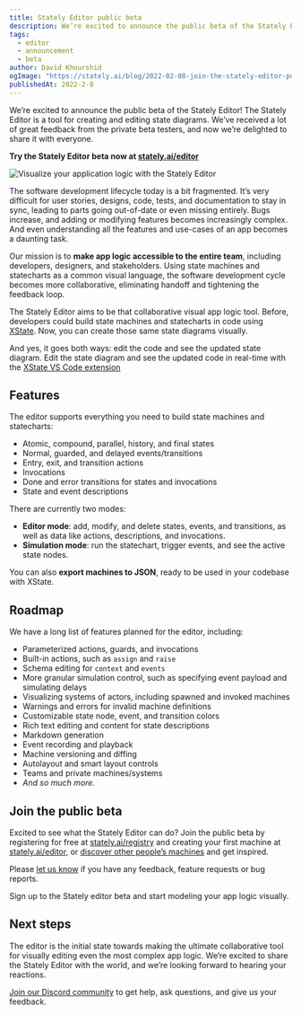 ```yaml
---
title: Stately Editor public beta
description: We’re excited to announce the public beta of the Stately Editor! The Stately Editor is a tool for creating and editing state diagrams. We’ve received a lot of great feedback from the private beta testers, and now we’re delighted to share it with everyone.
tags:
  - editor
  - announcement
  - beta
author: David Khourshid
ogImage: "https://stately.ai/blog/2022-02-08-join-the-stately-editor-public-beta.png"
publishedAt: 2022-2-8
---
```


We’re excited to announce the public beta of the Stately Editor! The Stately Editor is a tool for creating and editing state diagrams. We’ve received a lot of great feedback from the private beta testers, and now we’re delighted to share it with everyone.

**Try the Stately Editor beta now at [stately.ai/editor](https://stately.ai/editor)**

![Visualize your application logic with the Stately Editor](./images/2022-2-6-editor.png)

The software development lifecycle today is a bit fragmented. It’s very difficult for user stories, designs, code, tests, and documentation to stay in sync, leading to parts going out-of-date or even missing entirely. Bugs increase, and adding or modifying features becomes increasingly complex. And even understanding all the features and use-cases of an app becomes a daunting task.

Our mission is to **make app logic accessible to the entire team**, including developers, designers, and stakeholders. Using state machines and statecharts as a common visual language, the software development cycle becomes more collaborative, eliminating handoff and tightening the feedback loop.

The Stately Editor aims to be that collaborative visual app logic tool. Before, developers could build state machines and statecharts in code using [XState](https://github.com/statelyai/xstate). Now, you can create those same state diagrams visually.

And yes, it goes both ways: edit the code and see the updated state diagram. Edit the state diagram and see the updated code in real-time with the [XState VS Code extension](https://marketplace.visualstudio.com/items?itemName=mattpocock.xstate-vscode&ssr=false)

## Features

The editor supports everything you need to build state machines and statecharts:

- Atomic, compound, parallel, history, and final states
- Normal, guarded, and delayed events/transitions
- Entry, exit, and transition actions
- Invocations
- Done and error transitions for states and invocations
- State and event descriptions

There are currently two modes:

- **Editor mode**: add, modify, and delete states, events, and transitions, as well as data like actions, descriptions, and invocations.
- **Simulation mode**: run the statechart, trigger events, and see the active state nodes.

You can also **export machines to JSON**, ready to be used in your codebase with XState.

## Roadmap

We have a long list of features planned for the editor, including:

- Parameterized actions, guards, and invocations
- Built-in actions, such as `assign` and `raise`
- Schema editing for `context` and `events`
- More granular simulation control, such as specifying event payload and simulating delays
- Visualizing systems of actors, including spawned and invoked machines
- Warnings and errors for invalid machine definitions
- Customizable state node, event, and transition colors
- Rich text editing and content for state descriptions
- Markdown generation
- Event recording and playback
- Machine versioning and diffing
- Autolayout and smart layout controls
- Teams and private machines/systems
- _And so much more._

## Join the public beta

Excited to see what the Stately Editor can do? Join the public beta by registering for free at [stately.ai/registry](https://stately.ai/registry?source=blog) and creating your first machine at [stately.ai/editor](stately.ai/editor?source=blog), or [discover other people’s machines](https://stately.ai/registry/discover?source=blog) and get inspired.

Please [let us know](https://github.com/statelyai/editor-feedback/issues/new) if you have any feedback, feature requests or bug reports.

<Announcement cta="Sign up here">
  Sign up to the Stately editor beta and start modeling your app logic visually.
</Announcement>

## Next steps

The editor is the initial state towards making the ultimate collaborative tool for visually editing even the most complex app logic. We’re excited to share the Stately Editor with the world, and we’re looking forward to hearing your reactions.

[Join our Discord community](https://discord.gg/xstate) to get help, ask questions, and give us your feedback.
